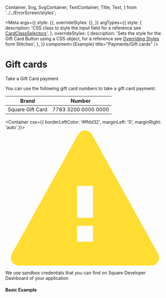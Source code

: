   Container,
  Svg,
  SvgContainer,
  TextContainer,
  Title,
  Text,
} from '../../ErrorScreen/styles';

<Meta
  args={{
    style: {},
    overrideStyles: {},
  }}
  argTypes={{
    style: {
      description:
        'CSS class to style the input field for a reference see [CardClassSelectors](https://developer.squareup.com/reference/sdks/web/payments/gift-cards#GiftCard.configure.options.GiftCardOptions.style)',
    },
    overrideStyles: {
      description:
        'Sets the style for the Gift Card Button using a CSS object, for a reference see [Overriding Styles](https://stitches.dev/docs/overriding-styles) form Stitches',
    },
  }}
  component={Example}
  title="Payments/Gift cards"
/>

# Gift cards

Take a Gift Card payment

You can use the following gift card numbers to take a gift card payment:

|      Brand       |       Number        |
| :--------------: | :-----------------: |
| Square Gift Card | 7783 3200 0000 0000 |

<Container css={{ borderLeftColor: '#ffdd32', marginLeft: '0', marginRight: 'auto' }}>
  <SvgContainer>
    <Svg height={17} viewBox="0 0 20 17" width={20}>
      <path
        d="M10.874.573l8.3 14.941A1 1 0 0118.3 17H1.7a1 1 0 01-.875-1.486l8.3-14.94a1 1 0 011.75 0zM9 12v2h2v-2H9zm2-1V7H9v4h2z"
        fill="#ffdd32"
        fillRule="evenodd"
      />
    </Svg>
  </SvgContainer>

  <TextContainer>
    <Title css={{ fontWeight: 600 }}>You will not be charged for using this payment method</Title>
    <Text>
      We use sandbox credentials that you can find on Square Developer Dashboard
      of your application
    </Text>
  </TextContainer>
</Container>

#### Basic Example

<Canvas>
  <Story name="BasicExample" story={Example} />
</Canvas>

<ArgsTable story="BasicExample" />
